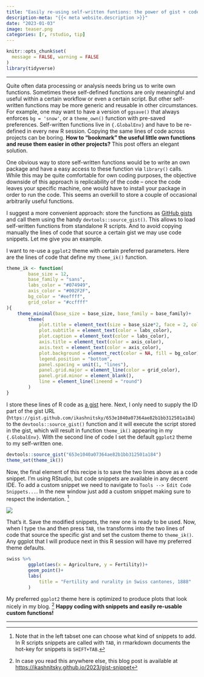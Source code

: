 ```yaml
---
title: "Easily re-using self-written funtions: the power of gist + code snippet duo"
description-meta: "{{< meta website.description >}}"
date: "2023-01-03"
image: teaser.png
categories: [r, rstudio, tip]
---
```


```r
knitr::opts_chunk$set(
  message = FALSE, warning = FALSE
)
library(tidyverse)
```

***

Quite often data processing or analysis needs bring us to write own functions. Sometimes these self-defined functions are only meaningful and useful within a certain workflow or even a certain script. But other self-written functions may be more generic and reusable in other circumstances. For example, one may want to have a version of `ggsave()` that always enforces `bg = 'snow'`, or a `theme_own()` function with pre-saved preferences. Self-written functions live in `{.GlobalEnv}` and have to be re-defined in every new R session. Copying the same lines of code across projects can be boring. **How to "bookmark" the useful little own functions and reuse them easier in other projects?** This post offers an elegant solution.

One obvious way to store self-written functions would be to write an own package and have a easy access to these function via `library()` calls. While this may be quite comfortable for own coding purposes, the objective downside of this approach is replicability of the code -- once the code leaves your specific machine, one would have to install your package in order to run the code. This seems an overkill to store a couple of occasional arbitrarily useful functions. 

I suggest a more convenient approach: store the functions as [GitHub gists][gists] and call them using the handy `devtools::source_gist()`. This allows to load self-written functions from standalone R scripts. And to avoid copying manually the lines of code that source a certain gist we may use code snippets. Let me give you an example.

I want to re-use a `ggplot2` theme with certain preferred parameters. Here are the lines of code that define my `theme_ik()` function.

```r
theme_ik <- function(
        base_size = 12,
        base_family = "sans",
        labs_color = "#074949",
        axis_color = "#002F2F",
        bg_color = "#eeffff",
        grid_color = "#ccffff"
){
    theme_minimal(base_size = base_size, base_family = base_family)+
        theme(
            plot.title = element_text(size = base_size*2, face = 2, color = labs_color),
            plot.subtitle = element_text(color = labs_color),
            plot.caption = element_text(color = labs_color),
            axis.title = element_text(color = axis_color),
            axis.text = element_text(color = axis_color),
            plot.background = element_rect(color = NA, fill = bg_color),
            legend.position = "bottom",
            panel.spacing = unit(1, "lines"),
            panel.grid.major = element_line(color = grid_color),
            panel.grid.minor = element_blank(),
            line = element_line(lineend = "round")
        )
}
```

I store these lines of R code as [a gist][gist] here. Next, I only need to supply the ID part of the gist URL (`https://gist.github.com/ikashnitsky/653e1040a07364ae82b1bb312501a184`) to the `devtools::source_gist()` function and it will execute the script stored in the gist, which will result in function `theme_ik()` appearing in my `{.GlobalEnv}`. With the second line of code I set the default `ggplot2` theme to my self-written one. 

```r
devtools::source_gist("653e1040a07364ae82b1bb312501a184")
theme_set(theme_ik())
```

Now, the final element of this recipe is to save the two lines above as a code snippet. I'm using RStudio, but code snippets are available in any decent IDE. To add a custom snippet we need to navigate to `Tools --> Edit Code Snippets...`. In the new window just add a custom snippet making sure to respect the indentation. [^1]  

[![](snippet.png)](https://ikashnitsky.github.io/2023/gist-snippet/snippet.png)  

That's it. Save the modified snippets, the new one is ready to be used. Now, when I type `thm` and then press `TAB`, `thm` transforms into the two lines of code that source the specific gist and set the custom theme to `theme_ik()`. Any ggplot that I will produce next in this R session will have my preferred theme defaults.

```r
swiss %>% 
        ggplot(aes(x = Agriculture, y = Fertility))+
        geom_point()+
        labs(
            title = "Fertility and rurality in Swiss cantones, 1888"
        )
```


My preferred `ggplot2` theme here is optimized to produce plots that look nicely in my blog. [^2] 
**Happy coding with snippets and easily re-usable custom functions!** 


***

[^1]: Note that in the left tabset one can choose what kind of snippets to add. In R scripts snippets are called with `TAB`, in rmarkdown documents the hot-key for snippets is `SHIFT+TAB`. 
[^2]: In case you read this anywhere else, this blog post is available at [https://ikashnitsky.github.io/2023/gist-snippet][post]

[gists]: https://gist.github.com
[gist]: https://gist.github.com/ikashnitsky/653e1040a07364ae82b1bb312501a184
[post]: https://ikashnitsky.github.io/2023/gist-snippet
